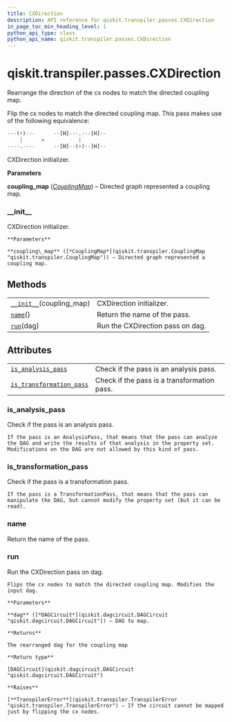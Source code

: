 ```yaml
---
title: CXDirection
description: API reference for qiskit.transpiler.passes.CXDirection
in_page_toc_min_heading_level: 1
python_api_type: class
python_api_name: qiskit.transpiler.passes.CXDirection
---
```


<span id="qiskit-transpiler-passes-cxdirection" />

# qiskit.transpiler.passes.CXDirection

<Class id="qiskit.transpiler.passes.CXDirection" isDedicatedPage={true} github="https://github.com/qiskit/qiskit/tree/stable/0.16/qiskit/transpiler/passes/utils/cx_direction.py" signature="CXDirection(*args, **kwargs)" modifiers="class">
  Rearrange the direction of the cx nodes to match the directed coupling map.

  Flip the cx nodes to match the directed coupling map. This pass makes use of the following equivalence:

  ```python
  ---(+)---      --[H]---.---[H]--
      |      =           |
  ----.----      --[H]--(+)--[H]--
  ```

  CXDirection initializer.

  **Parameters**

  **coupling\_map** ([*CouplingMap*](qiskit.transpiler.CouplingMap "qiskit.transpiler.CouplingMap")) – Directed graph represented a coupling map.

  ### \_\_init\_\_

  <Function id="qiskit.transpiler.passes.CXDirection.__init__" signature="__init__(coupling_map)">
    CXDirection initializer.

    **Parameters**

    **coupling\_map** ([*CouplingMap*](qiskit.transpiler.CouplingMap "qiskit.transpiler.CouplingMap")) – Directed graph represented a coupling map.
  </Function>

  ## Methods

  |                                                                                                                             |                                  |
  | --------------------------------------------------------------------------------------------------------------------------- | -------------------------------- |
  | [`__init__`](#qiskit.transpiler.passes.CXDirection.__init__ "qiskit.transpiler.passes.CXDirection.__init__")(coupling\_map) | CXDirection initializer.         |
  | [`name`](#qiskit.transpiler.passes.CXDirection.name "qiskit.transpiler.passes.CXDirection.name")()                          | Return the name of the pass.     |
  | [`run`](#qiskit.transpiler.passes.CXDirection.run "qiskit.transpiler.passes.CXDirection.run")(dag)                          | Run the CXDirection pass on dag. |

  ## Attributes

  |                                                                                                                                                        |                                             |
  | ------------------------------------------------------------------------------------------------------------------------------------------------------ | ------------------------------------------- |
  | [`is_analysis_pass`](#qiskit.transpiler.passes.CXDirection.is_analysis_pass "qiskit.transpiler.passes.CXDirection.is_analysis_pass")                   | Check if the pass is an analysis pass.      |
  | [`is_transformation_pass`](#qiskit.transpiler.passes.CXDirection.is_transformation_pass "qiskit.transpiler.passes.CXDirection.is_transformation_pass") | Check if the pass is a transformation pass. |

  ### is\_analysis\_pass

  <Function id="qiskit.transpiler.passes.CXDirection.is_analysis_pass" signature="is_analysis_pass" modifiers="property">
    Check if the pass is an analysis pass.

    If the pass is an AnalysisPass, that means that the pass can analyze the DAG and write the results of that analysis in the property set. Modifications on the DAG are not allowed by this kind of pass.
  </Function>

  ### is\_transformation\_pass

  <Function id="qiskit.transpiler.passes.CXDirection.is_transformation_pass" signature="is_transformation_pass" modifiers="property">
    Check if the pass is a transformation pass.

    If the pass is a TransformationPass, that means that the pass can manipulate the DAG, but cannot modify the property set (but it can be read).
  </Function>

  ### name

  <Function id="qiskit.transpiler.passes.CXDirection.name" signature="name()">
    Return the name of the pass.
  </Function>

  ### run

  <Function id="qiskit.transpiler.passes.CXDirection.run" signature="run(dag)">
    Run the CXDirection pass on dag.

    Flips the cx nodes to match the directed coupling map. Modifies the input dag.

    **Parameters**

    **dag** ([*DAGCircuit*](qiskit.dagcircuit.DAGCircuit "qiskit.dagcircuit.DAGCircuit")) – DAG to map.

    **Returns**

    The rearranged dag for the coupling map

    **Return type**

    [DAGCircuit](qiskit.dagcircuit.DAGCircuit "qiskit.dagcircuit.DAGCircuit")

    **Raises**

    [**TranspilerError**](qiskit.transpiler.TranspilerError "qiskit.transpiler.TranspilerError") – If the circuit cannot be mapped just by flipping the cx nodes.
  </Function>
</Class>


